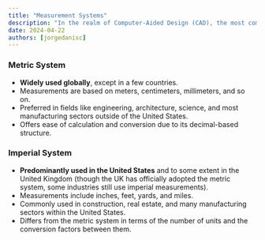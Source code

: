 ```yaml
---
title: "Measurement Systems"
description: "In the realm of Computer-Aided Design (CAD), the most commonly used measurement systems are the Metric and Imperial systems. The choice between these systems typically depends on the regional standards, the specific industry's conventions, and the project requirements."
date: 2024-04-22
authors: [jorgedanisc]
---
```



### Metric System
- **Widely used globally**, except in a few countries.
- Measurements are based on meters, centimeters, millimeters, and so on.
- Preferred in fields like engineering, architecture, science, and most manufacturing sectors outside of the United States.
- Offers ease of calculation and conversion due to its decimal-based structure.

### Imperial System
- **Predominantly used in the United States** and to some extent in the United Kingdom (though the UK has officially adopted the metric system, some industries still use imperial measurements).
- Measurements include inches, feet, yards, and miles.
- Commonly used in construction, real estate, and many manufacturing sectors within the United States.
- Differs from the metric system in terms of the number of units and the conversion factors between them.